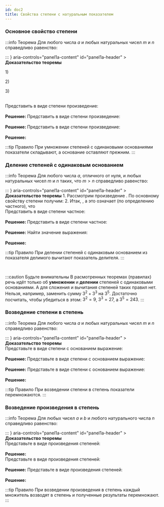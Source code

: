 ```yaml
---
id: doc2
title: Свойства степени с натуральным показателем
---
```



### Основное свойство степени

:::info Теорема
Для любого числа $a$ и любых натуральных чисел $m$ и $n$ справедливо равенство:

<TeX math="a^ma^n=a^{m+n}" block />
:::

<Accordion>
  <AccordionSummary
    expandIcon={<ExpandMoreIcon />}
    aria-controls="panel1a-content"
    id="panel1a-header"
  >
    <Typography>
      <b>Доказательство теоремы</b>
    </Typography>
  </AccordionSummary>
  <AccordionDetails>
    <Typography>

1\) <TeX math="a^m=\underbrace{a\cdot a \cdot ... \cdot a}_{\text{m множителей}};" />

2\) <TeX math="a^n=\underbrace{a\cdot a \cdot ... \cdot a}_{\text{n множителей} };" />

3\) <TeX math="a^ma^n=\underbrace{a\cdot a \cdot ... \cdot a}_{\text{m множителей} } \cdot \underbrace{a\cdot a \cdot ... \cdot a}_{\text{n множителей} }= \underbrace{a \cdot a \cdot ... \cdot a}_{\text{n+m множителей}}=a^{n+m}." />

</Typography>

  </AccordionDetails>
</Accordion>

<br />

<Tabs>
  <TabItem value="Пример 1" label="Пример №1" default>
  Представить в виде степени произведение:  <TeX math="b^5b^3"  />
<br/>
<br />
<b>
  Решение:
</b> <TeX math="b^5b^3=b^{5+3}=b^8" />

  </TabItem>
  <TabItem value="Пример №2" label="Пример №2">
   Представить в виде степени произведение:  <TeX math="(a-c)^3(a-c)^4"  />
<br/>
<br/>
<b>
  Решение:
</b> <TeX math="(a-c)^3(a-c)^4=(a-c)^{3+4}=(a-c)^{7}" />

  </TabItem>
  
  <TabItem value="Пример №3" label="Пример №3">
   Представить в виде степени произведение: <TeX math="(-xy)^3(-xy)^4(-xy)^6"  />
<br/>
<br/>
<b>Решение:</b> <TeX math="(-xy)^3(-xy)^4(-xy)^6=(-xy)^{3+4+6}=(-xy)^{13}"  />

  </TabItem>

</Tabs>

:::tip Правило
При умножении степеней с одинаковыми основаниями показатели складывают,
а основание оставляют прежним.
:::

### Деление степеней с одинаковым основанием

:::info Теорема
Для любого числа $a$, отличного от нуля, и любых натуральных чисел $m$ и $n$ таких, что $m > n$ справедливо равенство:

<TeX math="a^m:a^n=a^{m-n}" block />
:::

<Accordion>
  <AccordionSummary
    expandIcon={<ExpandMoreIcon />}
    aria-controls="panel1a-content"
    id="panel1a-header"
  >
    <Typography>
      <b>Доказательство теоремы</b>
    </Typography>
  </AccordionSummary>
  <AccordionDetails>
    <Typography>
1. Рассмотрим произведение <TeX math="a^{m-n}\cdot a^n" />. По основному свойству степени получим:
   <TeX math="a^{m-n}\cdot a^n= a^{m-n+n}=a^m." block />
2. Итак, <TeX math="a^{m-n}\cdot a^n=a^m" />, а это означает (по определению частного), что <TeX math="a^m:a^n=a^{m-n}." />
   </Typography>

  </AccordionDetails>
</Accordion>

<br />

<Tabs>
  <TabItem value="Пример 1" label="Пример №1" default>
 Представить в виде степени частное:  <TeX math="a^{13}:a^4"  />
<br/>
<br />
<b>
  Решение:
</b> <TeX math="a^{13}:a^4=a^{13-4}=a^{9}" />
  </TabItem>
<TabItem value="Пример №2" label="Пример №2">
  Представить в виде степени частное:  <TeX math="(a+b)^7:(a+b)^5"  />
<br />
<br />
<b>Решение:</b> <TeX math="(a+b)^7:(a+b)^5=(a+b)^{7-5}=(a+b)^2" />

  </TabItem>
  
  <TabItem value="Пример №3" label="Пример №3">
   Найти значение выражения: <TeX math="\left(-1\dfrac18\right)^5:\left(-1\dfrac18\right)^3"  />
<br/>
<br/>
<b>Решение:</b> <TeX math="\left(-1\dfrac18\right)^5:\left(-1\dfrac18\right)^3=\left(-1\dfrac18\right)^{5-3}=\left(-1\dfrac18\right)^2=\dfrac{81}{64}=1\dfrac{17}{64}"  />

  </TabItem>

</Tabs>

:::tip Правило
При делении степеней с одинаковым основанием из показателя делимого вычитают показатель делителя.
:::

<br />

:::caution Будьте внимательны
В расмотренных теоремах (правилах) речь идёт только
об **умножении** и **делении** степеней с одинаковыми основаниями. А для сложения
и вычитания степеней таких правил нет. Нельзя, например, заменить сумму $3^2+3^3$
на $3^5$. Достаточно посчитать, чтобы убедиться в этом: $3^2=9$, $3^3=27$, а $3^5=243$.
:::

### Возведение степени в степень

:::info Теорема
Для любого числа $a$ и любых натуральных чисел $m$ и $n$ справедливо равенство:

<TeX math="\left(a^m\right)^n=a^{mn}" block />
:::

<Accordion>
  <AccordionSummary
    expandIcon={<ExpandMoreIcon />}
    aria-controls="panel1a-content"
    id="panel1a-header"
  >
    <Typography>
      <b>Доказательство теоремы</b>
    </Typography>
  </AccordionSummary>
  <AccordionDetails>
    <Typography>
<TeX  math="\left(a^m\right)^n=\underbrace{a^m \cdot a^m \cdot ... \cdot a^m}_{\text{n множителей}}="
  block/>
<TeX
  math="=\underbrace{(a\cdot a \cdot ... \cdot a)\cdot(a\cdot a\cdot ... \cdot a) \cdot ... \cdot (a \cdot a \cdot ... \cdot a)}_{\text{n групп по m множителей в каждой }}="
  block
/>
<TeX
  math="=\underbrace{a \cdot a \cdot ... \cdot a \cdot a\cdot ... \cdot a \cdot a \cdot ... \cdot a}_{\text{nm множителей}}=a^{nm}"
  block
/>
   </Typography>

  </AccordionDetails>
</Accordion>

<br />

<Tabs>
  <TabItem value="Пример 1" label="Пример №1" default>
 Представьте в виде степени с основанием <TeX math="a"/> выражение:  <TeX math="(a^4)^5"  />
<br/>
<br />
<b>
  Решение:
</b> <TeX math="(a^4)^5=a^{4 \cdot 5}=a^{20}" />
  </TabItem>
<TabItem value="Пример №2" label="Пример №2">
  Представьте в виде степени с основанием <TeX math="a"/> выражение:  <TeX math="\left(\left(a^3\right)^4\right)^5"  />
<br />
<br />
<b>Решение:</b> <TeX math="\left(\left(a^3\right)^4\right)^5=\left(a^3\right)^{20}=a^{60}"  />

  </TabItem>
  
  <TabItem value="Пример №3" label="Пример №3">
  Представьте в виде степени с основанием <TeX math="a"/> выражение: <TeX math="\left(a^7\right)^2 \cdot \left(a^4\right)^9"  />
<br/>
<br/>
<b>Решение:</b> <TeX math="\left(a^7\right)^2 \cdot \left(a^4\right)^9 = a^{14} \cdot a^{36}=a^{50}"  />

  </TabItem>

</Tabs>

<br />

:::tip Правило
При возведении степени в степень показатели перемножаются.
:::

### Возведение произведения в степень

:::info Теорема
Для любых чисел $a$ и $b$ и любого натурального числа $n$ справедливо равенство:

<TeX math="(ab)^n=a^nb^n" block />
:::

<Accordion>
  <AccordionSummary
    expandIcon={<ExpandMoreIcon />}
    aria-controls="panel1a-content"
    id="panel1a-header"
  >
    <Typography>
      <b>Доказательство теоремы</b>
    </Typography>
  </AccordionSummary>
  <AccordionDetails>
    <Typography>
<TeX
  math="(ab)^n=\underbrace{(ab)\cdot (ab) \cdot ... \cdot (ab)}_{\text{n множителей}}="
  block
/>
<TeX
  math="=\underbrace{(a\cdot a \cdot ... \cdot a)}_{\text{n множителей}}\cdot \underbrace{(b\cdot b \cdot ... \cdot b)}_{\text{n множителей}}=a^nb^n"
  block
/>
   </Typography>

  </AccordionDetails>
</Accordion>

<br />

<Tabs>
  <TabItem value="Пример 1" label="Пример №1" default>
 Представьте в виде произведения степеней:  <TeX math="(mn)^7"  />
<br/>
<br />
<b>
  Решение:
</b>  <TeX math="(mn)^7=m^7n^7"  />
<br/>
  </TabItem>
<TabItem value="Пример №2" label="Пример №2">
  Представьте в виде произведения степеней:  <TeX math="(-ab)^4"  />
<br />
<br />
<b>Решение:</b> <TeX math="(-ab)^4=(-1)^4\cdot a^4 \cdot b^4 = a^4b^4"  />

  </TabItem>
  
  <TabItem value="Пример №3" label="Пример №3">
  Представьте в виде произведения степеней:  <TeX math="(-8xy)^3"  />
<br/>
<br/>
<b>Решение:</b> <TeX math="(-8xy)^3=(-8)^3\cdot x^3\cdot y^3"  />

  </TabItem>

</Tabs>

:::tip Правило
При возведении произведения в степень каждый множитель возводят в степень и полученные результаты перемножают.
:::
